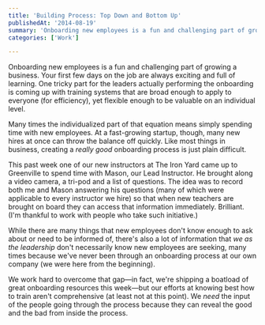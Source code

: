 ```yaml
---
title: 'Building Process: Top Down and Bottom Up'
publishedAt: '2014-08-19'
summary: 'Onboarding new employees is a fun and challenging part of growing a business. Your first few days on the job are always exciting and full of learning. One tricky part for the leaders actually performi...'
categories: ['Work']

---
```


Onboarding new employees is a fun and challenging part of growing a business. Your first few days on the job are always exciting and full of learning. One tricky part for the leaders actually performing the onboarding is coming up with training systems that are broad enough to apply to everyone (for efficiency), yet flexible enough to be valuable on an individual level.

Many times the individualized part of that equation means simply spending time with new employees. At a fast-growing startup, though, many new hires at once can throw the balance off quickly. Like most things in business, creating a *really good* onboarding process is just plain difficult.

This past week one of our new instructors at The Iron Yard came up to Greenville to spend time with Mason, our Lead Instructor. He brought along a video camera, a tri-pod and a list of questions. The idea was to record both me and Mason answering his questions (many of which were applicable to every instructor we hire) so that when new teachers are brought on board they can access that information immediately. Brilliant. (I'm thankful to work with people who take such initiative.)

While there are many things that new employees don't know enough to ask about or need to be informed of, there's also a lot of information that *we as the leadership* don't necessarily know new employees are seeking, many times because we've never been through an onboarding process at our own company (we were here from the beginning).

We work hard to overcome that gap—in fact, we're shipping a boatload of great onboarding resources this week—but our efforts at knowing best how to train aren't comprehensive (at least not at this point). We *need* the input of the people going through the process because they can reveal the good and the bad from inside the process.
